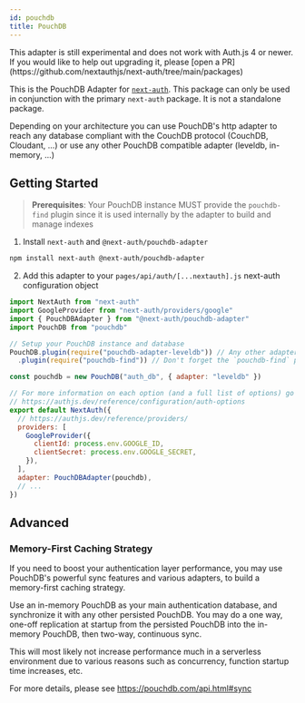 ```yaml
---
id: pouchdb
title: PouchDB
---
```



<Callout type="warning">
This adapter is still experimental and does not work with Auth.js 4 or newer. If you would like to help out upgrading it, please [open a PR](https://github.com/nextauthjs/next-auth/tree/main/packages)
</Callout>

This is the PouchDB Adapter for [`next-auth`](https://authjs.dev). This package can only be used in conjunction with the primary `next-auth` package. It is not a standalone package.

Depending on your architecture you can use PouchDB's http adapter to reach any database compliant with the CouchDB protocol (CouchDB, Cloudant, ...) or use any other PouchDB compatible adapter (leveldb, in-memory, ...)

## Getting Started

> **Prerequisites**: Your PouchDB instance MUST provide the `pouchdb-find` plugin since it is used internally by the adapter to build and manage indexes

1. Install `next-auth` and `@next-auth/pouchdb-adapter`

```bash npm2yarn
npm install next-auth @next-auth/pouchdb-adapter
```

2. Add this adapter to your `pages/api/auth/[...nextauth].js` next-auth configuration object

```javascript title="pages/api/auth/[...nextauth].js"
import NextAuth from "next-auth"
import GoogleProvider from "next-auth/providers/google"
import { PouchDBAdapter } from "@next-auth/pouchdb-adapter"
import PouchDB from "pouchdb"

// Setup your PouchDB instance and database
PouchDB.plugin(require("pouchdb-adapter-leveldb")) // Any other adapter
  .plugin(require("pouchdb-find")) // Don't forget the `pouchdb-find` plugin

const pouchdb = new PouchDB("auth_db", { adapter: "leveldb" })

// For more information on each option (and a full list of options) go to
// https://authjs.dev/reference/configuration/auth-options
export default NextAuth({
  // https://authjs.dev/reference/providers/
  providers: [
    GoogleProvider({
      clientId: process.env.GOOGLE_ID,
      clientSecret: process.env.GOOGLE_SECRET,
    }),
  ],
  adapter: PouchDBAdapter(pouchdb),
  // ...
})
```

## Advanced

### Memory-First Caching Strategy

If you need to boost your authentication layer performance, you may use PouchDB's powerful sync features and various adapters, to build a memory-first caching strategy.

Use an in-memory PouchDB as your main authentication database, and synchronize it with any other persisted PouchDB. You may do a one way, one-off replication at startup from the persisted PouchDB into the in-memory PouchDB, then two-way, continuous sync.

This will most likely not increase performance much in a serverless environment due to various reasons such as concurrency, function startup time increases, etc.

For more details, please see https://pouchdb.com/api.html#sync
